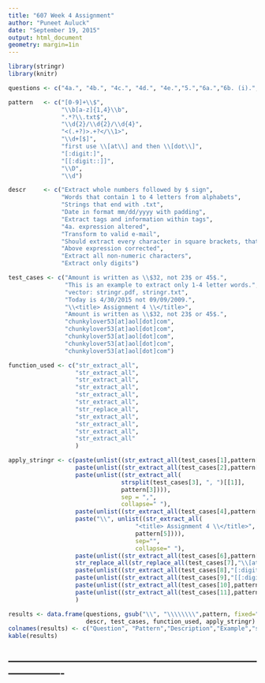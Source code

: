 ```yaml
---
title: "607 Week 4 Assignment"
author: "Puneet Auluck"
date: "September 19, 2015"
output: html_document
geometry: margin=1in
---
```


```r
library(stringr)
library(knitr)

```

```r
questions <- c("4a.", "4b.", "4c.", "4d.", "4e.","5.","6a.","6b. (i).","6b. (ii)","6c. (i)", "6c. (ii)")

pattern   <- c("[0-9]+\\$", 
               "\\b[a-z]{1,4}\\b", 
               ".*?\\.txt$",
               "\\d{2}/\\d{2}/\\d{4}",
               "<(.+?)>.+?</\\1>",
               "\\d+[$]",
               "first use \\[at\\] and then \\[dot\\]",
               "[:digit:]",
               "[[:digit::]]",
               "\\D",
               "\\d")

descr     <- c("Extract whole numbers followed by $ sign",
               "Words that contain 1 to 4 letters from alphabets",
               "Strings that end with .txt",
               "Date in format mm/dd/yyyy with padding",
               "Extract tags and information within tags",
               "4a. expression altered",
               "Transform to valid e-mail",
               "Should extract every character in square brackets, that is :,d,i,g and t. The correct expression is [[:digits]] (shown below)",
               "Above expression corrected",
               "Extract all non-numeric characters",
               "Extract only digits")

test_cases <- c("Amount is written as \\$32, not 23$ or 45$.",
                "This is an example to extract only 1-4 letter words.",
                "vector: stringr.pdf, stringr.txt",
                "Today is 4/30/2015 not 09/09/2009.",
                "\\<title> Assignment 4 \\</title>",
                "Amount is written as \\$32, not 23$ or 45$.",
                "chunkylover53[at]aol[dot]com",
                "chunkylover53[at]aol[dot]com",
                "chunkylover53[at]aol[dot]com",
                "chunkylover53[at]aol[dot]com",
                "chunkylover53[at]aol[dot]com")

function_used <- c("str_extract_all",
                   "str_extract_all",
                   "str_extract_all",
                   "str_extract_all",
                   "str_extract_all",
                   "str_extract_all",
                   "str_replace_all",
                   "str_extract_all",
                   "str_extract_all",
                   "str_extract_all",
                   "str_extract_all"
                   )

apply_stringr <- c(paste(unlist((str_extract_all(test_cases[1],pattern[1]))), sep = ",", collapse=" "),
                   paste(unlist((str_extract_all(test_cases[2],pattern[2]))), sep = ",", collapse=" "),
                   paste(unlist((str_extract_all(
                                strsplit(test_cases[3], ", ")[[1]],
                                pattern[3]))), 
                                sep = ",", 
                                collapse=" "),
                   paste(unlist((str_extract_all(test_cases[4],pattern[4]))), sep = ",", collapse=" "),
                   paste("\\", unlist((str_extract_all(
                                    "<title> Assignment 4 \\</title>",
                                    pattern[5]))), 
                                    sep="", 
                                    collapse=" "),
                   paste(unlist((str_extract_all(test_cases[6],pattern[6]))), sep = ",", collapse=" "),
                   str_replace_all(str_replace_all(test_cases[7],"\\[at\\]","@"),"\\[dot\\]","."),
                   paste(unlist((str_extract_all(test_cases[8],"[:digit]"))), sep = ",", collapse=" "),
                   paste(unlist((str_extract_all(test_cases[9],"[[:digit:]]"))), sep = ",", collapse=" "),
                   paste(unlist((str_extract_all(test_cases[10],pattern[10]))), sep = ",", collapse=" "),
                   paste(unlist((str_extract_all(test_cases[11],pattern[11]))), sep = ",", collapse=" ")
                   )

results <- data.frame(questions, gsub("\\", "\\\\\\\\",pattern, fixed="TRUE"), 
                      descr, test_cases, function_used, apply_stringr)
colnames(results) <- c("Question", "Pattern","Description","Example","str_function","Output")
kable(results)

```

----------------------------------------------------------------------------------------
----------------------------------------------------------------------------------------


